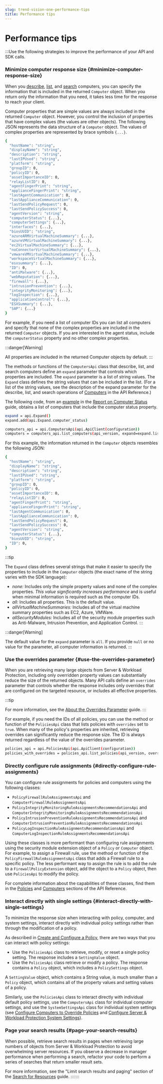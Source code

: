 ```yaml
---
slug: trend-vision-one-performance-tips
title: Performance tips
---
```

# Performance tips

:::Use the following strategies to improve the performance of your API and SDK calls.

### Minimize computer response size {#minimize-computer-response-size}

When you [describe](https://automation.trendmicro.com/cloudone/workload-security/), [list](https://automation.trendmicro.com/cloudone/workload-security/), and [search](https://automation.trendmicro.com/cloudone/workload-security/) computers, you can specify the information that is included in the returned `Computer` object. When you return only the information that you need, it takes less time for the response to reach your client.

Computer properties that are simple values are always included in the returned `Computer` object. However, you control the inclusion of properties that have complex values (the values are other objects). The following JSON represents the data structure of a `Computer` object. The values of complex properties are represented by brace symbols `{...}`.

```bash
{
  "hostName": "string",
  "displayName": "string",
  "description": "string",
  "lastIPUsed": "string",
  "platform": "string",
  "groupID": 0,
  "policyID": 0,
  "assetImportanceID": 0,
  "relayListID": 0,
  "agentFingerPrint": "string",
  "applianceFingerPrint": "string",
  "lastAgentCommunication": 0,
  "lastApplianceCommunication": 0,
  "lastSendPolicyRequest": 0,
  "lastSendPolicySuccess": 0,
  "agentVersion": "string",
  "computerStatus": {...},
  "computerSettings": {...},
  "interfaces": {...},
  "biosUUID": "string",
  "azureARMVirtualMachineSummary": {...},
  "azureVMVirtualMachineSummary": {...},
  "ec2VirtualMachineSummary": {...},
  "noConnectorVirtualMachineSummary": {...},
  "vmwareVMVirtualMachineSummary": {...},
  "workspaceVirtualMachineSummary": {...},
  "esxsummary": {...},
  "ID": 0,
  "antiMalware": {...},
  "webReputation": {...},
  "firewall": {...},
  "intrusionPrevention": {...},
  "integrityMonitoring": {...},
  "logInspection": {...},
  "applicationControl": {...},
  "ESXSummary": {...},
  "SAP": {...}
}
```

For example, if you need a list of computer IDs you can list all computers and specify that none of the complex properties are included in the returned `Computer` objects. If you are interested in the agent status, include the `computerStatus` property and no other complex properties.

:::danger[Warning]

All properties are included in the returned Computer objects by default.
:::

The methods or functions of the `ComputersApi` class that describe, list, and search computers define an `expand` parameter that controls which properties are included. The `expand` parameter is a list of string values. The `Expand` class defines the string values that can be included in the list. (For a list of the string values, see the description of the expand parameter for the describe, list, and search operations of [Computers](https://automation.trendmicro.com/cloudone/workload-security/) in the API Reference.)

The following code, from an [example](report-computer-status.mdx) in the [Report on Computer Status](report-computer-status.mdx) guide, obtains a list of computers that include the computer status property.

```bash
expand = api.Expand()
expand.add(api.Expand.computer_status)

computers_api = api.ComputersApi(api.ApiClient(configuration))
computers = computers_api.list_computers(api_version, expand=expand.list(), overrides=False)
```

For this example, the information returned in the `Computer` objects resembles the following JSON:

```bash
{
  "hostName": "string",
  "displayName": "string",
  "description": "string",
  "lastIPUsed": "string",
  "platform": "string",
  "groupID": 0,
  "policyID": 0,
  "assetImportanceID": 0,
  "relayListID": 0,
  "agentFingerPrint": "string",
  "applianceFingerPrint": "string",
  "lastAgentCommunication": 0,
  "lastApplianceCommunication": 0,
  "lastSendPolicyRequest": 0,
  "lastSendPolicySuccess": 0,
  "agentVersion": "string",
  "computerStatus": {...},
  "biosUUID": "string",
  "ID": 0,
}
```

:::tip

The `Expand` class defines several strings that make it easier to specify the properties to include in the `Computer` objects (the exact name of the string varies with the SDK language):

- *none:* Includes only the simple property values and none of the complex properties. *This value significantly increases performance* and is useful when minimal information is required such as the computer IDs.
- *all:* Includes all properties. This is the default value.
- *allVirtualMachineSummaries:* Includes all of the virtual machine summary properties such as EC2, Azure, VMWare.
- *allSecurityModules:* Includes all of the security module properties such as Anti-Malware, Intrusion Prevention, and Application Control.
:::

:::danger[Warning]

The default value for the `expand` parameter is `all`. If you provide `null` or no value for the parameter, all computer information is returned.
:::

### Use the overrides parameter {#use-the-overrides-parameter}

When you are retrieving many large objects from Server & Workload Protection, including only overridden property values can substantially reduce the size of the returned objects. Many API calls define an `overrides` parameter that controls whether the response includes only overrides that are configured on the targeted resource, or includes all effective properties.

:::tip

For more information, see the [About the Overrides Parameter](overrides-parameter.mdx) guide.
:::

For example, if you need the IDs of all policies, you can use the method or function of the `PoliciesApi` class that lists policies with `overrides` set to `true`. When many of the policy's properties are inherited, retrieving overrides can significantly reduce the response size. The ID is always returned regardless of the value of the overrides parameter.

```bash
policies_api = api.PoliciesApi(api.ApiClient(configuration))
policies_with_overrides = policies_api.list_policies(api_version, overrides=True)
```

### Directly configure rule assignments {#directly-configure-rule-assignments}

You can configure rule assignments for policies and computers using the following classes:

- `PolicyFirewallRuleAssignmentsApi` and `ComputerFirewallRuleAssignmentsApi`
- `PolicyIntegrityMonitoringRuleAssignmentsRecommendationsApi` and `ComputerIntegrityMonitoringRuleAssignmentsRecommendationsApi`
- `PolicyIntrusionPreventionRuleAssignmentsRecommendationsApi` and `ComputerIntrusionPreventionRuleAssignmentsRecommendationsApi`
- `PolicyLogInspectionRuleAssignmentsRecommendationsApi` and `ComputerLogInspectionRuleAssignmentsRecommendationsApi`

Using these classes is more performant than configuring rule assignments using the security module extension object of a `Policy` or `Computer` object. For example, to assign a Firewall rule, use the method or function of the `PolicyFirewallRuleAssignmentsApi` class that adds a Firewall rule to a specific policy. The less performant way to assign the rule is to add the rule to a `FirewallPolicyExtension` object, add the object to a `Policy` object, then use `PoliciesApi` to modify the policy.

For complete information about the capabilities of these classes, find them in the [Policies](https://automation.trendmicro.com/cloudone/workload-security/) and [Computers](https://automation.trendmicro.com/cloudone/workload-security/) sections of the API Reference.

### Interact directly with single settings {#interact-directly-with-single-settings}

To minimize the response size when interacting with policy, computer, and system settings, interact directly with individual policy settings rather than through the modification of a policy.

As described in [Create and Configure a Policy](create-configure-policy.mdx), there are two ways that you can interact with policy settings:

- Use the `PoliciesApi` class to retrieve, modify, or reset a single policy setting. The response includes a `SettingValue` object.
- Use the `PoliciesApi` class retrieve or modify a policy. The response contains a `Policy` object, which includes a `PolicySettings` object.

A `SettingValue` object, which contains a String value, is much smaller than a `Policy` object, which contains all of the property values and setting values of a policy.

Similarly, use the `PoliciesApi` class to interact directly with individual default policy settings, use the `ComputersApi` class for individual computer settings, and use the `SystemSettingsApi` class for individual system settings (see [Configure Computers to Override Policies](override-policies-computer.mdx) and [Configure Server & Workload Protection System Settings](configure-system-settings.mdx)).

### Page your search results {#page-your-search-results}

When possible, retrieve search results in pages when retrieving large numbers of objects from Server & Workload Protection to avoid overwhelming server resources. If you observe a decrease in manager performance when performing a search, refactor your code to perform a series of searches that return smaller result sets.

For more information, see the "Limit search results and paging" section of the [Search for Resources](search-for-resources.mdx) guide.
:::::::
